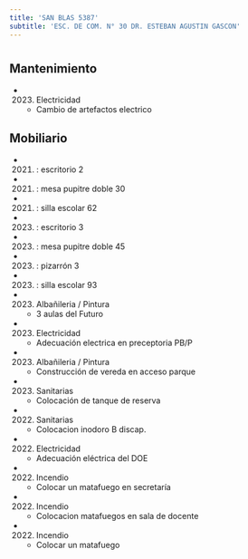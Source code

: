 ```yaml
---
title: 'SAN BLAS 5387'
subtitle: 'ESC. DE COM. N° 30 DR. ESTEBAN AGUSTIN GASCON'
---
```


#


## Mantenimiento

*  (2023) Electricidad 
    + Cambio de artefactos electrico


## Mobiliario

*  (2021) : escritorio 2 

*  (2021) : mesa pupitre doble 30 

*  (2021) : silla escolar 62 

*  (2023) : escritorio 3 

*  (2023) : mesa pupitre doble 45 

*  (2023) : pizarrón 3 

*  (2023) : silla escolar 93 




*  (2023) Albañileria / Pintura 
    + 3 aulas del Futuro

*  (2023) Electricidad 
    + Adecuación electrica en preceptoria PB/P

*  (2023) Albañileria / Pintura 
    + Construcción de vereda en acceso parque

*  (2023) Sanitarias 
    + Colocación de tanque de reserva

*  (2022) Sanitarias 
    + Colocacion inodoro B discap.

*  (2022) Electricidad 
    + Adecuación eléctrica del DOE

*  (2022) Incendio 
    + Colocar un matafuego en secretaría

*  (2022) Incendio 
    + Colocacion matafuegos en sala de docente

*  (2022) Incendio 
    + Colocar un matafuego



